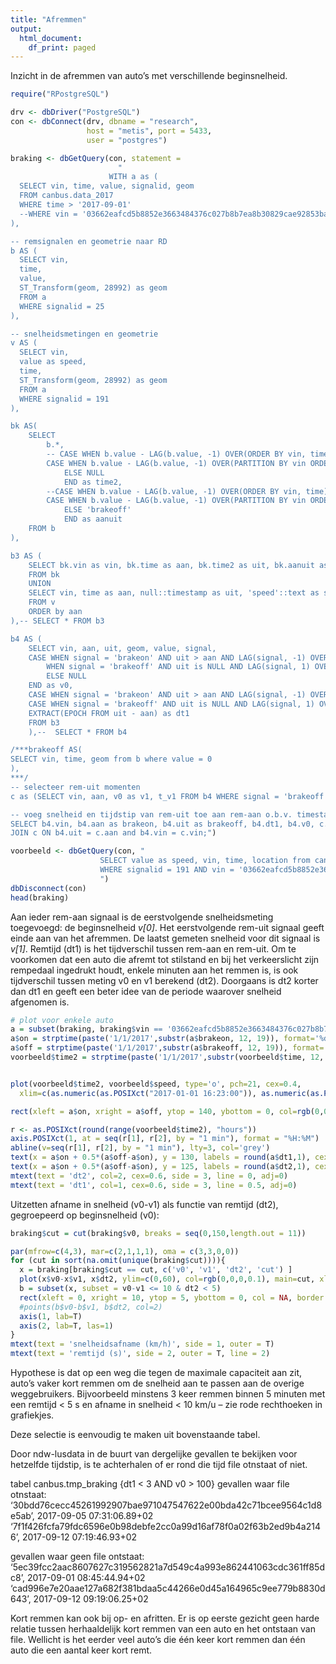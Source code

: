 ```yaml
---
title: "Afremmen"
output:
  html_document:
    df_print: paged
---
```



Inzicht in de afremmen van auto's met verschillende beginsnelheid. 

```r
require("RPostgreSQL")

drv <- dbDriver("PostgreSQL")
con <- dbConnect(drv, dbname = "research",
                 host = "metis", port = 5433,
                 user = "postgres")

braking <- dbGetQuery(con, statement = 
                        "
                      WITH a as (
  SELECT vin, time, value, signalid, geom
  FROM canbus.data_2017 
  WHERE time > '2017-09-01' 
  --WHERE vin = '03662eafcd5b8852e3663484376c027b8b7ea8b30829cae92853ba97d5d63682' 
),

-- remsignalen en geometrie naar RD
b AS (
  SELECT vin, 
  time,
  value, 
  ST_Transform(geom, 28992) as geom
  FROM a
  WHERE signalid = 25
),

-- snelheidsmetingen en geometrie
v AS (
  SELECT vin, 
  value as speed, 
  time,
  ST_Transform(geom, 28992) as geom
  FROM a
  WHERE signalid = 191
),

bk AS(
	SELECT 
		b.*, 
		-- CASE WHEN b.value - LAG(b.value, -1) OVER(ORDER BY vin, time) = 1 AND b.vin = LAG(b.vin, -1) OVER(ORDER BY vin, time) THEN LAG(b.time, -1) OVER(ORDER BY vin, time)
        CASE WHEN b.value - LAG(b.value, -1) OVER(PARTITION BY vin ORDER BY vin, time) = 1 THEN LAG(b.time, -1) OVER(PARTITION BY vin ORDER BY time)
			ELSE NULL
			END as time2,
		--CASE WHEN b.value - LAG(b.value, -1) OVER(ORDER BY vin, time) = 1 AND b.vin = LAG(b.vin, -1) OVER(ORDER BY vin, time) THEN 'brakeon'
        CASE WHEN b.value - LAG(b.value, -1) OVER(PARTITION BY vin ORDER BY time) = 1 THEN 'brakeon'
			ELSE 'brakeoff'
			END as aanuit
	FROM b
),

b3 AS (
	SELECT bk.vin as vin, bk.time as aan, bk.time2 as uit, bk.aanuit as signal, geom, null::integer as value --, 'brake'::text as signal
	FROM bk
	UNION 
	SELECT vin, time as aan, null::timestamp as uit, 'speed'::text as signal, geom, speed as value 
	FROM v
	ORDER by aan
),-- SELECT * FROM b3

b4 AS (
	SELECT vin, aan, uit, geom, value, signal, 
	CASE WHEN signal = 'brakeon' AND uit > aan AND LAG(signal, -1) OVER (PARTITION BY vin ORDER BY aan) = 'speed' THEN LAG(value, -1) OVER(PARTITION BY vin ORDER BY aan)
		WHEN signal = 'brakeoff' AND uit is NULL AND LAG(signal, 1) OVER (PARTITION BY vin ORDER BY aan) = 'speed' THEN LAG(value, 1) OVER(PARTITION BY vin ORDER BY aan)
		ELSE NULL
	END as v0,
	CASE WHEN signal = 'brakeon' AND uit > aan AND LAG(signal, -1) OVER (PARTITION BY vin ORDER BY aan) = 'speed' THEN LAG(aan, -1) OVER(PARTITION BY vin ORDER BY aan) ELSE NULL END as t_v0,
	CASE WHEN signal = 'brakeoff' AND uit is NULL AND LAG(signal, 1) OVER (PARTITION BY vin ORDER BY aan) = 'speed' THEN LAG(aan, 1) OVER(PARTITION BY vin ORDER BY aan) ELSE NULL END as t_v1,
	EXTRACT(EPOCH FROM uit - aan) as dt1
	FROM b3
	),--  SELECT * FROM b4

/***brakeoff AS(
SELECT vin, time, geom from b where value = 0
),
***/
-- selecteer rem-uit momenten
c as (SELECT vin, aan, v0 as v1, t_v1 FROM b4 WHERE signal = 'brakeoff')

-- voeg snelheid en tijdstip van rem-uit toe aan rem-aan o.b.v. timestamp
SELECT b4.vin, b4.aan as brakeon, b4.uit as brakeoff, b4.dt1, b4.v0, c.v1, b4.geom, b4.t_v0, c.t_v1,  EXTRACT(EPOCH FROM c.t_v1 - b4.t_v0) as dt2 FROM b4
JOIN c ON b4.uit = c.aan and b4.vin = c.vin;")

voorbeeld <- dbGetQuery(con, "
                    SELECT value as speed, vin, time, location from canbus.data_2017
                    WHERE signalid = 191 AND vin = '03662eafcd5b8852e3663484376c027b8b7ea8b30829cae92853ba97d5d63682'
                    ")
dbDisconnect(con)
head(braking)

```

Aan ieder rem-aan signaal is de eerstvolgende snelheidsmeting  toegevoegd: de beginsnelheid _v[0]_.
Het eerstvolgende rem-uit signaal geeft einde aan van het afremmen. De laatst gemeten snelheid voor dit signaal is _v[1]_. Remtijd (dt1) is het tijdverschil tussen rem-aan en rem-uit. Om te voorkomen dat een auto die afremt tot stilstand en bij het verkeerslicht zijn rempedaal ingedrukt houdt, enkele minuten aan het remmen is, is ook tijdverschil tussen meting v0 en v1 berekend (dt2). Doorgaans is dt2 korter dan dt1 en geeft een beter idee van de periode waarover snelheid afgenomen is.

```r
# plot voor enkele auto
a = subset(braking, braking$vin == '03662eafcd5b8852e3663484376c027b8b7ea8b30829cae92853ba97d5d63682')
a$on = strptime(paste('1/1/2017',substr(a$brakeon, 12, 19)), format='%d/%m/%Y %H:%M:%S')
a$off = strptime(paste('1/1/2017',substr(a$brakeoff, 12, 19)), format='%d/%m/%Y %H:%M:%S')
voorbeeld$time2 = strptime(paste('1/1/2017',substr(voorbeeld$time, 12, 19)), format='%d/%m/%Y %H:%M:%S')


plot(voorbeeld$time2, voorbeeld$speed, type='o', pch=21, cex=0.4,
  xlim=c(as.numeric(as.POSIXct("2017-01-01 16:23:00")), as.numeric(as.POSIXct("2017-01-01 16:27:00"))), xaxt='n')

rect(xleft = a$on, xright = a$off, ytop = 140, ybottom = 0, col=rgb(0,0,0,0.2), border = NA)

r <- as.POSIXct(round(range(voorbeeld$time2), "hours"))
axis.POSIXct(1, at = seq(r[1], r[2], by = "1 min"), format = "%H:%M")
abline(v=seq(r[1], r[2], by = "1 min"), lty=3, col='grey')
text(x = a$on + 0.5*(a$off-a$on), y = 130, labels = round(a$dt1,1), cex=0.6, pos=3)
text(x = a$on + 0.5*(a$off-a$on), y = 125, labels = round(a$dt2,1), cex=0.6, pos=3, col=2)
mtext(text = 'dt2', col=2, cex=0.6, side = 3, line = 0, adj=0)
mtext(text = 'dt1', col=1, cex=0.6, side = 3, line = 0.5, adj=0)
```

Uitzetten afname in snelheid (v0-v1) als functie van remtijd (dt2), gegroepeerd op beginsnelheid (v0):

```r
braking$cut = cut(braking$v0, breaks = seq(0,150,length.out = 11))

par(mfrow=c(4,3), mar=c(2,1,1,1), oma = c(3,3,0,0))
for (cut in sort(na.omit(unique(braking$cut)))){
  x = braking[braking$cut == cut, c('v0', 'v1', 'dt2', 'cut') ]
  plot(x$v0-x$v1, x$dt2, ylim=c(0,60), col=rgb(0,0,0,0.1), main=cut, xlim=c(0,150), xaxt='n', yaxt='n')
  b = subset(x, subset = v0-v1 <= 10 & dt2 < 5)
  rect(xleft = 0, xright = 10, ytop = 5, ybottom = 0, col = NA, border = 2)
  #points(b$v0-b$v1, b$dt2, col=2)
  axis(1, lab=T)
  axis(2, lab=T, las=1)
}
mtext(text = 'snelheidsafname (km/h)', side = 1, outer = T)
mtext(text = 'remtijd (s)', side = 2, outer = T, line = 2)

```

Hypothese is dat op een weg die tegen de maximale capaciteit aan zit, auto's vaker kort remmen om de snelheid aan te passen aan de overige weggebruikers. Bijvoorbeeld minstens 3 keer remmen binnen 5 minuten met een remtijd < 5 s en afname in snelheid < 10 km/u -- zie rode rechthoeken in grafiekjes.

Deze selectie is eenvoudig te maken uit bovenstaande tabel.

Door ndw-lusdata in de buurt van dergelijke gevallen te bekijken voor hetzelfde tijdstip, is te achterhalen of er rond die tijd file otnstaat of niet. 

tabel canbus.tmp_braking {dt1 < 3 AND v0 > 100}
gevallen waar file otnstaat:
'30bdd76cecc45261992907bae971047547622e00bda42c71bcee9564c1d8e5ab', 2017-09-05 07:31:06.89+02
'7f1f426fcfa79fdc6596e0b98debfe2cc0a99d16af78f0a02f63b2ed9b4a2146', 2017-09-12 07:19:46.93+02

gevallen waar geen file ontstaat:
'5ec39fcc2aac8607627c319562821a7d549c4a993e862441063cdc361ff85dc8', 2017-09-01 08:45:44.94+02
'cad996e7e20aae127a682f381bdaa5c44266e0d45a164965c9ee779b8830d643', 2017-09-12 09:19:06.25+02

Kort remmen kan ook bij op- en afritten. Er is op eerste gezicht geen harde relatie tussen herhaaldelijk kort remmen van een auto en het ontstaan van file. Wellicht is het eerder veel auto's die één keer kort remmen dan één auto die een aantal keer kort remt. 



